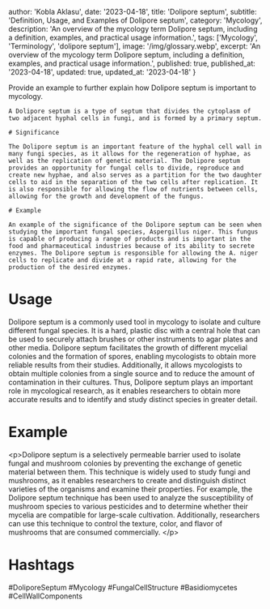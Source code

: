 
  author: 'Kobla Aklasu',
  date: '2023-04-18',
  title: 'Dolipore septum',
  subtitle: 'Definition, Usage, and Examples of Dolipore septum',
  category: 'Mycology',
  description: 'An overview of the mycology term Dolipore septum, including a definition, examples, and practical usage information.',
  tags: ['Mycology', 'Terminology', 'dolipore septum'],
  image: '/img/glossary.webp',
  excerpt: 'An overview of the mycology term Dolipore septum, including a definition, examples, and practical usage information.',
  published: true,
  published_at: '2023-04-18',
  updated: true,
  updated_at: '2023-04-18'
}




Provide an example to further explain how Dolipore septum is important to mycology.
    
   
    
    A Dolipore septum is a type of septum that divides the cytoplasm of two adjacent hyphal cells in fungi, and is formed by a primary septum.
    
    # Significance
    
    The Dolipore septum is an important feature of the hyphal cell wall in many fungi species, as it allows for the regeneration of hyphae, as well as the replication of genetic material. The Dolipore septum provides an opportunity for fungal cells to divide, reproduce and create new hyphae, and also serves as a partition for the two daughter cells to aid in the separation of the two cells after replication. It is also responsible for allowing the flow of nutrients between cells, allowing for the growth and development of the fungus.
    
    # Example
    
    An example of the significance of the Dolipore septum can be seen when studying the important fungal species, Aspergillus niger. This fungus is capable of producing a range of products and is important in the food and pharmaceutical industries because of its ability to secrete enzymes. The Dolipore septum is responsible for allowing the A. niger cells to replicate and divide at a rapid rate, allowing for the production of the desired enzymes.

# Usage

Dolipore septum is a commonly used tool in mycology to isolate and culture different fungal species. It is a hard, plastic disc with a central hole that can be used to securely attach brushes or other instruments to agar plates and other media. Dolipore septum facilitates the growth of different mycelial colonies and the formation of spores, enabling mycologists to obtain more reliable results from their studies. Additionally, it allows mycologists to obtain multiple colonies from a single source and to reduce the amount of contamination in their cultures. Thus, Dolipore septum plays an important role in mycological research, as it enables researchers to obtain more accurate results and to identify and study distinct species in greater detail.

# Example

&lt;p&gt;Dolipore septum is a selectively permeable barrier used to isolate fungal and mushroom colonies by preventing the exchange of genetic material between them. This technique is widely used to study fungi and mushrooms, as it enables researchers to create and distinguish distinct varieties of the organisms and examine their properties. For example, the Dolipore septum technique has been used to analyze the susceptibility of mushroom species to various pesticides and to determine whether their mycelia are compatible for large-scale cultivation. Additionally, researchers can use this technique to control the texture, color, and flavor of mushrooms that are consumed commercially. &lt;/p&gt;

# Hashtags

#DoliporeSeptum #Mycology #FungalCellStructure #Basidiomycetes #CellWallComponents

